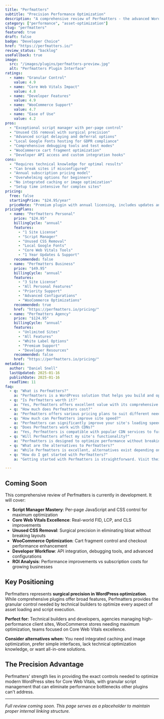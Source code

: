 ```yaml
---
title: "Perfmatters"
subtitle: "Precision Performance Optimization"
description: "A comprehensive review of Perfmatters - the advanced WordPress performance plugin offering granular script management, unused CSS removal, and developer-friendly optimization tools for maximum Core Web Vitals improvements."
category: ["performance", "asset-optimization"]
slug: "perfmatters"
featured: true
draft: false
badge: "Developer Choice"
href: "https://perfmatters.io/"
review_status: "backlog"
useFallback: true
image:
  src: "/images/plugins/perfmatters-preview.jpg"
  alt: "Perfmatters Plugin Interface"
ratings:
  - name: "Granular Control"
    value: 4.9
  - name: "Core Web Vitals Impact"
    value: 4.8
  - name: "Developer Features"
    value: 4.9
  - name: "WooCommerce Support"
    value: 4.7
  - name: "Ease of Use"
    value: 4.2
pros:
  - "Exceptional script manager with per-page control"
  - "Unused CSS removal with surgical precision"
  - "Advanced script delaying and deferral options"
  - "Local Google Fonts hosting for GDPR compliance"
  - "Comprehensive debugging tools and test modes"
  - "WooCommerce cart fragment optimization"
  - "Developer API access and custom integration hooks"
cons:
  - "Requires technical knowledge for optimal results"
  - "Can break sites if misconfigured"
  - "Annual subscription pricing model"
  - "Overwhelming options for beginners"
  - "No integrated caching or image optimization"
  - "Setup time intensive for complex sites"
pricing:
  free: false
  startingPrice: "$24.95/year"
  priceNote: "Premium plugin with annual licensing, includes updates and support"
pricingPlans:
  - name: "Perfmatters Personal"
    price: "$24.95"
    billingCycle: "annual"
    features:
      - "1 Site License"
      - "Script Manager"
      - "Unused CSS Removal"
      - "Local Google Fonts"
      - "Core Web Vitals Tools"
      - "1 Year Updates & Support"
    recommended: false
  - name: "Perfmatters Business"
    price: "$49.95"
    billingCycle: "annual"
    features:
      - "3 Site License"
      - "All Personal Features"
      - "Priority Support"
      - "Advanced Configurations"
      - "WooCommerce Optimizations"
    recommended: true
    href: "https://perfmatters.io/pricing/"
  - name: "Perfmatters Agency"
    price: "$124.95"
    billingCycle: "annual"
    features:
      - "Unlimited Sites"
      - "All Features"
      - "White Label Options"
      - "Premium Support"
      - "Developer Resources"
    recommended: false
    href: "https://perfmatters.io/pricing/"
metadata:
  author: "Daniel Snell"
  lastUpdated: 2025-01-16
  publishDate: 2025-01-16
  readTime: 11
faq:
  - q: "What is Perfmatters?"
    a: "Perfmatters is a WordPress solution that helps you build and optimize your website with powerful features and excellent performance."
  - q: "Is Perfmatters worth it?"
    a: "Yes, Perfmatters offers excellent value with its comprehensive feature set, regular updates, and reliable support. It's a solid investment for serious WordPress users."
  - q: "How much does Perfmatters cost?"
    a: "Perfmatters offers various pricing plans to suit different needs. Check their official website for current pricing and special offers."
  - q: "How much can Perfmatters improve site speed?"
    a: "Perfmatters can significantly improve your site's loading speed through various optimization techniques including caching, minification, and lazy loading."
  - q: "Does Perfmatters work with CDNs?"
    a: "Yes, Perfmatters is compatible with popular CDN services to further enhance your site's performance globally."
  - q: "Will Perfmatters affect my site's functionality?"
    a: "Perfmatters is designed to optimize performance without breaking functionality, with safe mode options and compatibility checks."
  - q: "What are the alternatives to Perfmatters?"
    a: "While Perfmatters is excellent, alternatives exist depending on your specific needs. Consider your requirements for features, budget, and ease of use when comparing options."
  - q: "How do I get started with Perfmatters?"
    a: "Getting started with Perfmatters is straightforward. Visit their official website, choose a plan that fits your needs, and follow their setup documentation or tutorials."

---
```


## Coming Soon

This comprehensive review of Perfmatters is currently in development. It will cover:

- **Script Manager Mastery**: Per-page JavaScript and CSS control for maximum optimization
- **Core Web Vitals Excellence**: Real-world FID, LCP, and CLS improvements
- **Unused CSS Removal**: Surgical precision in eliminating bloat without breaking layouts
- **WooCommerce Optimization**: Cart fragment control and checkout performance enhancement
- **Developer Workflow**: API integration, debugging tools, and advanced configurations
- **ROI Analysis**: Performance improvements vs subscription costs for growing businesses

## Key Positioning

Perfmatters represents **surgical precision in WordPress optimization**. While comprehensive plugins offer broad features, Perfmatters provides the granular control needed by technical builders to optimize every aspect of asset loading and script execution.

**Perfect for:** Technical builders and developers, agencies managing high-performance client sites, WooCommerce stores needing maximum optimization, teams focused on Core Web Vitals excellence.

**Consider alternatives when:** You need integrated caching and image optimization, prefer simple interfaces, lack technical optimization knowledge, or want all-in-one solutions.

## The Precision Advantage

Perfmatters' strength lies in providing the exact controls needed to optimize modern WordPress sites for Core Web Vitals, with granular script management that can eliminate performance bottlenecks other plugins can't address.

---

*Full review coming soon. This page serves as a placeholder to maintain proper internal linking structure.*